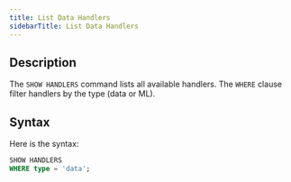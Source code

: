 ```yaml
---
title: List Data Handlers
sidebarTitle: List Data Handlers
---
```


## Description

The `SHOW HANDLERS` command lists all available handlers. The `WHERE` clause filter handlers by the type (data or ML).

## Syntax

Here is the syntax:

```sql
SHOW HANDLERS
WHERE type = 'data';
```

